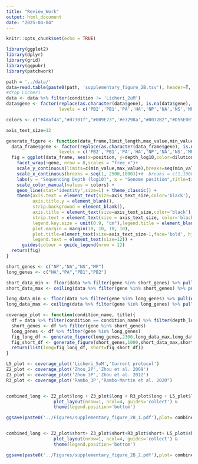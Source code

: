 ```yaml
---
title: "Review_Work"
output: html_document
date: "2025-04-04"
---
```


```r
knitr::opts_chunk$set(echo = TRUE)
```


```r
library(ggplot2)
library(dplyr)
library(grid)
library(ggpubr)
library(patchwork)

```




```r
path = '../data/'
data=read.table(paste0(path, 'supplementary_figure_2B.tsv'), header=T, na.strings = "NA")
#drop Licheri
data <- data %>% filter(condition != 'Licheri_2uM')
data$gene <- factor(replace(as.character(data$gene), is.na(data$gene), "NA"),
                    levels = c('PB2','PB1','PA','HA','NP','NA','NS','MP'))

colors <- c("#4daf4a","#d7301f","#009E73",'#e7298a',"#0072B2","#D55E00","#CC79A7","#7a2c1d")

axis_text_size=12

generate_figure <- function(data_frame,limit_length,max_value,min_value,title){
  data_frame$gene <- factor(replace(as.character(data_frame$gene), is.na(data_frame$gene), "NA"),
                    levels = c('PB2','PB1','PA','HA','NP','NA','NS','MP'))
  fig = ggplot(data_frame, aes(x=position, y=depth_log10,color=dilution)) +
    facet_wrap(~gene, nrow = 8,scales = "free_x")+
    scale_y_continuous(limits=c(min_value,max_value),breaks=seq(min_value,max_value,by=1)) +
    scale_x_continuous(breaks = seq(1, 2500,1000))+#  breaks = c(1,1000,2000),limits=c(1,limit_length)) +
    labs(y = "Sequencing Depth (log10)", x = "Genome position",title=title) +
    scale_color_manual(values = colors) +
    geom_line(stat='identity',size=1) + theme_classic() +
    theme(axis.text = element_text(size=axis_text_size,color='black'),
          axis.title.y = element_blank(),
          strip.background = element_blank(),
          axis.title = element_text(size=axis_text_size,color='black'),
          strip.text = element_text(size = axis_text_size, color='black', face='bold'),
          legend.key.size = unit(0.9, "cm"),legend.title = element_blank(),
          plot.margin = margin(30, 10, 10, 10),
          plot.title=element_text(size=axis_text_size-1,face='bold', hjust=0.3),
          legend.text = element_text(size=12)) +
      guides(colour = guide_legend(nrow = 1))
  return(fig)
}

short_genes <- c("NP","NA","NS","MP")
long_genes <- c("HA","PA","PB1","PB2")

short_data_min <- floor(data %>% filter(gene %in% short_genes) %>% pull(depth_log10) %>% min())
short_data_max <- ceiling(data %>% filter(gene %in% short_genes) %>% pull(depth_log10) %>% max())

long_data_min <- floor(data %>% filter(gene %in% long_genes) %>% pull(depth_log10) %>% min())
long_data_max <- ceiling(data %>% filter(gene %in% long_genes) %>% pull(depth_log10) %>% max())

coverage_plot <- function(condition_name, title){
  df = data %>% filter(condition == condition_name) %>% filter(depth_log10 >0)
  short_genes <- df %>% filter(gene %in% short_genes)
  long_genes <- df %>% filter(gene %in% long_genes)
  fig_long_df <- generate_figure(long_genes,2300,long_data_max,long_data_min,title)
  fig_short_df <- generate_figure(short_genes,1000,short_data_max,short_data_min,title)
  return(list(long=fig_long_df, short=fig_short_df))
}

L5_plot <- coverage_plot('Licheri_5uM','Current protocol')
Z2_plot <- coverage_plot('Zhou_2P','Zhou et al. 2009')
Z3_plot <- coverage_plot('Zhou_3P','Zhou et al. 2012')
R3_plot <- coverage_plot('Rambo_3P',"Rambo-Martin et al. 2020")


combined_long <- Z2_plot$long + Z3_plot$long + R3_plot$long + L5_plot$long +
                  plot_layout(nrow=1, ncol=4, guides='collect') &
                  theme(legend.position='bottom')

ggsave(paste0('../Figures/supplementary_figure_2B_1.pdf'),plot= combined_long,dpi=600, width=210, height=200,units="mm")


combined_long <- Z2_plot$short+ Z3_plot$short+R3_plot$short+ L5_plot$short +
                  plot_layout(nrow=1, ncol=4, guides='collect') &
                  theme(legend.position='bottom')

ggsave(paste0('../Figures/supplementary_figure_2B_2.pdf'),plot= combined_long,dpi=600, width=210, height=200,units="mm")





```
